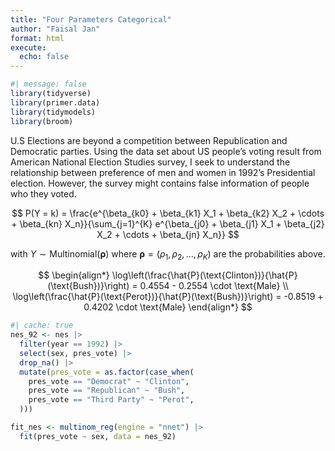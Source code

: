 ```yaml
---
title: "Four Parameters Categorical"
author: "Faisal Jan"
format: html
execute: 
  echo: false
---
```


```r
#| message: false
library(tidyverse)
library(primer.data)
library(tidymodels)
library(broom)
```

U.S Elections are beyond a competition between Republication and Democratic parties. Using the data set about US people’s voting result from American National Election Studies survey, I seek to understand the relationship between preference of men and women in 1992's Presidential election. However, the survey might contains false information of people who they voted.

$$
P(Y = k) = \frac{e^{\beta_{k0} + \beta_{k1} X_1 + \beta_{k2} X_2 + \cdots + \beta_{kn} X_n}}{\sum_{j=1}^{K} e^{\beta_{j0} + \beta_{j1} X_1 + \beta_{j2} X_2 + \cdots + \beta_{jn} X_n}}
$$

with $Y \sim \text{Multinomial}(\boldsymbol{\rho})$ where $\boldsymbol{\rho} = (\rho_1, \rho_2, \ldots, \rho_K)$ are the probabilities above.

$$
\begin{align*}
\log\left(\frac{\hat{P}(\text{Clinton})}{\hat{P}(\text{Bush})}\right) = 0.4554 - 0.2554 \cdot \text{Male} \\
\log\left(\frac{\hat{P}(\text{Perot})}{\hat{P}(\text{Bush})}\right) = -0.8519 + 0.4202 \cdot \text{Male}
\end{align*}
$$

```r
#| cache: true
nes_92 <- nes |> 
  filter(year == 1992) |> 
  select(sex, pres_vote) |> 
  drop_na() |> 
  mutate(pres_vote = as.factor(case_when(
    pres_vote == "Democrat" ~ "Clinton",
    pres_vote == "Republican" ~ "Bush",
    pres_vote == "Third Party" ~ "Perot",
  ))) 

fit_nes <- multinom_reg(engine = "nnet") |>
  fit(pres_vote ~ sex, data = nes_92)
```
